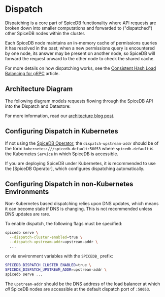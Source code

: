
# Dispatch

Dispatching is a core part of SpiceDB functionality where API requests are broken down into smaller computations and forwarded to ("dispatched") other SpiceDB nodes within the cluster.

Each SpiceDB node maintains an in-memory cache of permissions queries it has resolved in the past; when a new permissions query is encountered by one node, its answer may be present on another node, so SpiceDB will forward the request onward to the other node to check the shared cache.

For more details on how dispatching works, see the [Consistent Hash Load Balancing for gRPC] article.

[consistent hash load balancing for grpc]: https://authzed.com/blog/consistent-hash-load-balancing-grpc/

## Architecture Diagram

The following diagram models requests flowing through the SpiceDB API into the Dispatch and Datastore:

<Architecture />

For more information, read our [architecture blog post].

[architecture blog post]: https://authzed.com/blog/spicedb-architecture

## Configuring Dispatch in Kubernetes

If not using the [SpiceDB Operator], the `dispatch-upstream-addr` should be of the form `kubernetes:///spicedb.default:50053` where `spicedb.default` is the Kubernetes `Service` in which SpiceDB is accessible.

<Callout type="info">
  If you are deploying SpiceDB under Kubernetes, it is recommended to use the [SpiceDB Operator], which configures dispatching automatically.

  [spicedb operator]: /spicedb/guides/deploying-spicedb-operator
</Callout>

## Configuring Dispatch in non-Kubernetes Environments

<Callout type="warning">
  Non-Kubernetes based dispatching relies upon DNS updates, which means it can become stale if DNS is changing. This is not recommended unless DNS updates are rare.
</Callout>

To enable dispatch, the following flags must be specified:

```sh
spicedb serve \
  --dispatch-cluster-enabled=true \
  --dispatch-upstream-addr=upstream-addr \
  ...
```

or via environment variables with the `SPICEDB_` prefix:

```sh
SPICEDB_DISPATCH_CLUSTER_ENABLED=true \
SPICEDB_DISPATCH_UPSTREAM_ADDR=upstream-addr \
spicedb serve ...
```

The `upstream-addr` should be the DNS address of the load balancer at which _all_ SpiceDB nodes are accessible at the default dispatch port of `:50053`.
